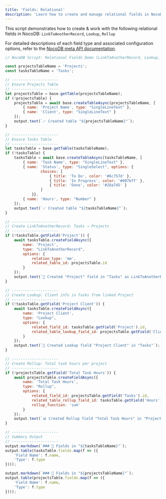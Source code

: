 ```yaml
---
title: 'Fields: Relational'
description: 'Learn how to create and manage relational fields in NocoDB.'
---
```


This script demonstrates how to create & work with the following relational fields in NocoDB:
`LinkToAnotherRecord`, `Lookup`, `Rollup`

For detailed descriptions of each field type and associated configuration options, refer to the [NocoDB meta API documentation](https://nocodb.com/apis/v3/meta#tag/Fields).

```javascript
// NocoDB Script: Relational Fields Demo (LinkToAnotherRecord, Lookup, Rollup)

const projectsTableName = 'Projects';
const tasksTableName = 'Tasks';

// ---------------------
// Ensure Projects Table
// ---------------------
let projectsTable = base.getTable(projectsTableName);
if (!projectsTable) {
    projectsTable = await base.createTableAsync(projectsTableName, [
        { name: 'Project Name', type: "SingleLineText" },
        { name: 'Client', type: "SingleLineText" }
    ]);
    output.text(`✅ Created table "${projectsTableName}"`);
}

// ---------------------
// Ensure Tasks Table
// ---------------------
let tasksTable = base.getTable(tasksTableName);
if (!tasksTable) {
    tasksTable = await base.createTableAsync(tasksTableName, [
        { name: 'Task Name', type: "SingleLineText" },
        { name: 'Status', type: "SingleSelect", options: {
                choices: [
                    { title: 'To Do', color: '#6c757d' },
                    { title: 'In Progress', color: '#007bff' },
                    { title: 'Done', color: '#28a745' }
                ]
            }},
        { name: 'Hours', type: "Number" }
    ]);
    output.text(`✅ Created table "${tasksTableName}"`);
}

// ---------------------
// Create LinkToAnotherRecord: Tasks → Projects
// ---------------------
if (!tasksTable.getField('Project')) {
    await tasksTable.createFieldAsync({
        name: 'Project',
        type: "LinkToAnotherRecord",
        options: {
            relation_type: 'mm',
            related_table_id: projectsTable.id
        }
    });
    output.text(`🔗 Created "Project" field in "Tasks" as LinkToAnotherRecord to "Projects"`);
}

// ---------------------
// Create Lookup: Client info in Tasks from linked Project
// ---------------------
if (!tasksTable.getField('Project Client')) {
    await tasksTable.createFieldAsync({
        name: 'Project Client',
        type: "Lookup",
        options: {
            related_field_id: tasksTable.getField('Project').id,
            related_table_lookup_field_id: projectsTable.getField('Client').id
        }
    });
    output.text(`🔎 Created Lookup field "Project Client" in "Tasks"`);
}

// ---------------------
// Create Rollup: Total task hours per project
// ---------------------
if (!projectsTable.getField('Total Task Hours')) {
    await projectsTable.createFieldAsync({
        name: 'Total Task Hours',
        type: "Rollup",
        options: {
            related_field_id: projectsTable.getField('Tasks').id,
            related_table_rollup_field_id: tasksTable.getField('Hours').id,
            rollup_function: 'sum'
        }
    });
    output.text(`📊 Created Rollup field "Total Task Hours" in "Projects"`);
}

// ---------------------
// Summary Output
// ---------------------
output.markdown(`### 🧾 Fields in "${tasksTableName}"`);
output.table(tasksTable.fields.map(f => ({
    'Field Name': f.name,
    'Type': f.type
})));

output.markdown(`### 🧾 Fields in "${projectsTableName}"`);
output.table(projectsTable.fields.map(f => ({
    'Field Name': f.name,
    'Type': f.type
})));
```
